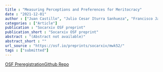 ```yaml
---
title : "Measuring Perceptions and Preferences for Meritocracy"
date : "2021-12-01"
author : ["Juan Castillo", "Julio Cesar Iturra Sanhueza", "Francisco Javier Meneses Rivas", "Luis Maldonado", "Jorge Atria"]
categories : ["Article"]
publication : "Socarxiv OSF preprint"
publication_short : "Socarxiv OSF preprint"
abstract : "(Abstract not available)"
abstract_short : ""
url_source : "https://osf.io/preprints/socarxiv/mwk52/"
tags : ["submitted"]
---
```

[OSF Preregistration](https://osf.io/z45y2)[Github Repo](https://github.com/justicia-distributiva/merit-scale)
